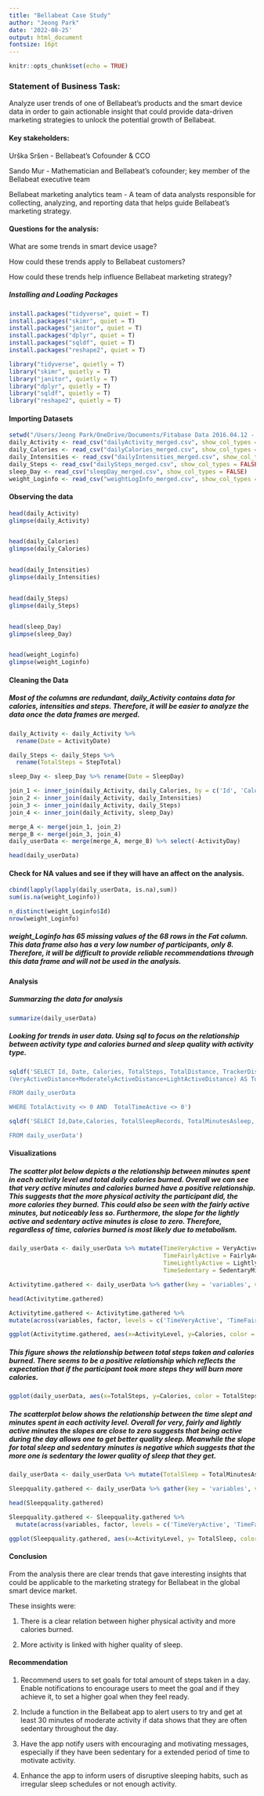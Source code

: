 ```yaml
---
title: "Bellabeat Case Study"
author: "Jeong Park"
date: '2022-08-25'
output: html_document
fontsize: 16pt
---
```


```r
knitr::opts_chunk$set(echo = TRUE)
```

### **Statement of Business Task**:

Analyze user trends of one of Bellabeat's products and the smart device data in order to gain actionable insight that could provide data-driven marketing strategies to unlock the potential growth of Bellabeat.

#### **Key stakeholders**:

Urška Sršen - Bellabeat's Cofounder & CCO

Sando Mur - Mathematician and Bellabeat's cofounder; key member of the Bellabeat executive team

Bellabeat marketing analytics team - A team of data analysts responsible for collecting, analyzing, and reporting data that helps guide Bellabeat's marketing strategy.

#### **Questions for the analysis**:

What are some trends in smart device usage?

How could these trends apply to Bellabeat customers?

How could these trends help influence Bellabeat marketing strategy?

##### Installing and Loading Packages

```r
install.packages("tidyverse", quiet = T)
install.packages("skimr", quiet = T)
install.packages("janitor", quiet = T)
install.packages("dplyr", quiet = T)
install.packages("sqldf", quiet = T)
install.packages("reshape2", quiet = T)

library("tidyverse", quietly = T)
library("skimr", quietly = T)
library("janitor", quietly = T)
library("dplyr", quietly = T)
library("sqldf", quietly = T)
library("reshape2", quietly = T)
```

#### Importing Datasets

```r
setwd("/Users/Jeong Park/OneDrive/Documents/Fitabase Data 2016.04.12 - 2016.05.12")
daily_Activity <- read_csv("dailyActivity_merged.csv", show_col_types = FALSE)
daily_Calories <- read_csv("dailyCalories_merged.csv", show_col_types = FALSE)
daily_Intensities <- read_csv("dailyIntensities_merged.csv", show_col_types = FALSE)
daily_Steps <- read_csv("dailySteps_merged.csv", show_col_types = FALSE)
sleep_Day <- read_csv("sleepDay_merged.csv", show_col_types = FALSE)
weight_Loginfo <- read_csv("weightLogInfo_merged.csv", show_col_types = FALSE)

```

#### Observing the data

```r
head(daily_Activity)
glimpse(daily_Activity)


head(daily_Calories)
glimpse(daily_Calories)


head(daily_Intensities) 
glimpse(daily_Intensities)


head(daily_Steps)
glimpse(daily_Steps)


head(sleep_Day)
glimpse(sleep_Day)


head(weight_Loginfo)
glimpse(weight_Loginfo)
```

#### Cleaning the Data

##### Most of the columns are redundant, daily_Activity contains data for calories, intensities and steps. Therefore, it will be easier to analyze the data once the data frames are merged.

```r
daily_Activity <- daily_Activity %>%
  rename(Date = ActivityDate)

daily_Steps <- daily_Steps %>%
  rename(TotalSteps = StepTotal)

sleep_Day <- sleep_Day %>% rename(Date = SleepDay)

join_1 <- inner_join(daily_Activity, daily_Calories, by = c('Id', 'Calories'))
join_2 <- inner_join(daily_Activity, daily_Intensities)
join_3 <- inner_join(daily_Activity, daily_Steps)
join_4 <- inner_join(daily_Activity, sleep_Day)

merge_A <- merge(join_1, join_2)
merge_B <- merge(join_3, join_4)
daily_userData <- merge(merge_A, merge_B) %>% select(-ActivityDay)

head(daily_userData)

```

#### Check for NA values and see if they will have an affect on the analysis.

```r
cbind(lapply(lapply(daily_userData, is.na),sum))
sum(is.na(weight_Loginfo))

n_distinct(weight_Loginfo$Id)
nrow(weight_Loginfo)
```

##### weight_Loginfo has 65 missing values of the 68 rows in the Fat column. This data frame also has a very low number of participants, only 8. Therefore, it will be difficult to provide reliable recommendations through this data frame and will not be used in the analysis.

#### Analysis

##### Summarzing the data for analysis

```r
summarize(daily_userData)
```

##### Looking for trends in user data. Using sql to focus on the relationship between activity type and calories burned and sleep quality with activity type.

```r
sqldf('SELECT Id, Date, Calories, TotalSteps, TotalDistance, TrackerDistance, LoggedActivitiesDistance,
(VeryActiveDistance+ModeratelyActiveDistance+LightActiveDistance) AS TotalActivity, (VeryActiveMinutes+FairlyActiveMinutes+LightlyActiveMinutes)/60 AS TotalTimeActive

FROM daily_userData

WHERE TotalActivity <> 0 AND  TotalTimeActive <> 0')
```

```r
sqldf('SELECT Id,Date,Calories, TotalSleepRecords, TotalMinutesAsleep, TotalTimeInBed, TotalSteps, TotalDistance, TrackerDistance, LoggedActivitiesDistance, (VeryActiveDistance+ModeratelyActiveDistance+LightActiveDistance) AS TotalActivity, SedentaryActiveDistance, (VeryActiveMinutes+FairlyActiveMinutes+LightlyActiveMinutes)/60 AS TimeActive, SedentaryMinutes/60 AS TimeSedentary

FROM daily_userData')
```

#### Visualizations

##### The scatter plot below depicts a the relationship between minutes spent in each activity level and total daily calories burned. Overall we can see that very active minutes and calories burned have a positive relationship. This suggests that the more physical activity the participant did, the more calories they burned. This could also be seen with the fairly active minutes, but noticeably less so. Furthermore, the slope for the lightly active and sedentary active minutes is close to zero. Therefore, regardless of time, calories burned is most likely due to metabolism.

```r
daily_userData <- daily_userData %>% mutate(TimeVeryActive = VeryActiveMinutes/60,
                                            TimeFairlyActive = FairlyActiveMinutes/60,
                                            TimeLightlyActive = LightlyActiveMinutes/60,
                                            TimeSedentary = SedentaryMinutes/60)

Activitytime.gathered <- daily_userData %>% gather(key = 'variables', value = 'ActivityLevel',-Calories,-Id, -Date, -TotalSleepRecords, -TotalMinutesAsleep, -TotalTimeInBed, -TotalSteps, -TotalDistance, -TrackerDistance, -LoggedActivitiesDistance, -VeryActiveDistance, -ModeratelyActiveDistance,-LightActiveDistance, -SedentaryActiveDistance, -VeryActiveMinutes, -FairlyActiveMinutes, -LightlyActiveMinutes, -SedentaryMinutes)

head(Activitytime.gathered)

Activitytime.gathered <- Activitytime.gathered %>% 
mutate(across(variables, factor, levels = c('TimeVeryActive', 'TimeFairlyActive', 'TimeLightlyActive', 'TimeSedentary')))

ggplot(Activitytime.gathered, aes(x=ActivityLevel, y=Calories, color = ActivityLevel)) + geom_point() + stat_smooth(method=lm) + facet_wrap(~variables, scale = 'free') +  scale_color_gradient(low = "blue", high = "red") + labs(title="Relationship Between Activity Level and Calories Burned") 

```

##### This figure shows the relationship between total steps taken and calories burned. There seems to be a positive relationship which reflects the expectation that if the participant took more steps they will burn more calories.

```r
ggplot(daily_userData, aes(x=TotalSteps, y=Calories, color = TotalSteps)) + geom_point() + stat_smooth(method=lm) + scale_color_gradient(low = "red", high = "purple") + labs(title ='Relationship between Total Steps and Calories Burned') +  theme(legend.position="none")
```

##### The scatterplot below shows the relationship between the time slept and minutes spent in each activity level. Overall for very, fairly and lightly active minutes the slopes are close to zero suggests that being active during the day allows one to get better quality sleep. Meanwhile the slope for total sleep and sedentary minutes is negative which suggests that the more one is sedentary the lower quality of sleep that they get.

```r
daily_userData <- daily_userData %>% mutate(TotalSleep = TotalMinutesAsleep/60)

Sleepquality.gathered <- daily_userData %>% gather(key = 'variables', value = 'ActivityLevel', -TotalSleep, -Id, -Date, -Calories, -TotalSleepRecords, -TotalMinutesAsleep, -TotalTimeInBed, -TotalSteps, -TotalDistance, -TrackerDistance, -LoggedActivitiesDistance, -VeryActiveDistance, -ModeratelyActiveDistance,-LightActiveDistance, -SedentaryActiveDistance, -VeryActiveMinutes, -FairlyActiveMinutes, -LightlyActiveMinutes, -SedentaryMinutes)

head(Sleepquality.gathered)

Sleepquality.gathered <- Sleepquality.gathered %>% 
  mutate(across(variables, factor, levels = c('TimeVeryActive', 'TimeFairlyActive', 'TimeLightlyActive', 'TimeSedentary')))

ggplot(Sleepquality.gathered, aes(x=ActivityLevel, y= TotalSleep, color = TotalSleep)) + geom_point() + stat_smooth(method=lm) + facet_wrap(~variables, scale = 'free') + scale_color_gradient(low = "black", high = "yellow") + labs(title="Relationship Between Total Sleep and Activity Level")

```

#### Conclusion

From the analysis there are clear trends that gave interesting insights that could be applicable to the marketing strategy for Bellabeat in the global smart device market.

These insights were:

1)  There is a clear relation between higher physical activity and more calories burned.

2)  More activity is linked with higher quality of sleep.

#### Recommendation

1)  Recommend users to set goals for total amount of steps taken in a day. Enable notifications to encourage users to meet the goal and if they achieve it, to set a higher goal when they feel ready.

2)  Include a function in the Bellabeat app to alert users to try and get at least 30 minutes of moderate activity if data shows that they are often sedentary throughout the day.

3)  Have the app notify users with encouraging and motivating messages, especially if they have been sedentary for a extended period of time to motivate activity.

4)  Enhance the app to inform users of disruptive sleeping habits, such as irregular sleep schedules or not enough activity.
